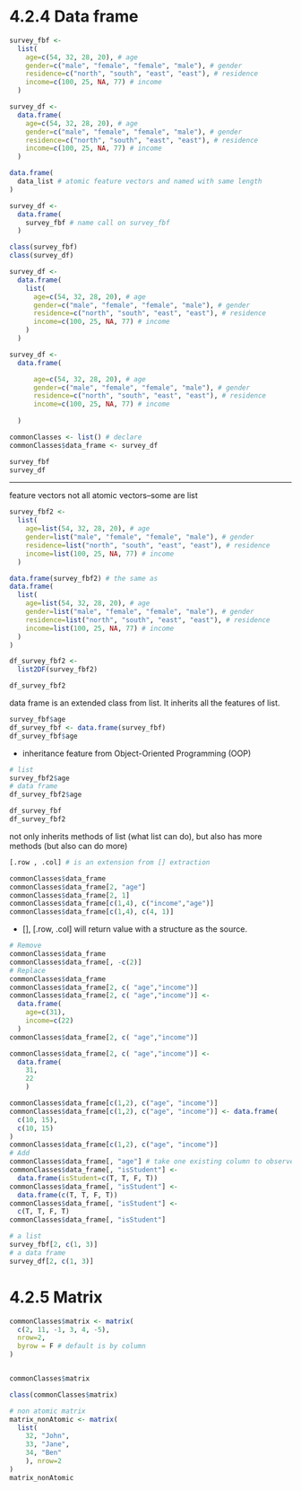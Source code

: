 # 4.2.4 Data frame

```r
survey_fbf <-
  list(
    age=c(54, 32, 28, 20), # age
    gender=c("male", "female", "female", "male"), # gender
    residence=c("north", "south", "east", "east"), # residence
    income=c(100, 25, NA, 77) # income
  )
```

```r
survey_df <-
  data.frame(
    age=c(54, 32, 28, 20), # age
    gender=c("male", "female", "female", "male"), # gender
    residence=c("north", "south", "east", "east"), # residence
    income=c(100, 25, NA, 77) # income
  )
```

```r
data.frame(
  data_list # atomic feature vectors and named with same length
)
```


```r
survey_df <-
  data.frame(
    survey_fbf # name call on survey_fbf
  )
```

```r
class(survey_fbf)
class(survey_df)
```


```r
survey_df <- 
  data.frame(
    list(
      age=c(54, 32, 28, 20), # age
      gender=c("male", "female", "female", "male"), # gender
      residence=c("north", "south", "east", "east"), # residence
      income=c(100, 25, NA, 77) # income
    )
  )
```

```r
survey_df <- 
  data.frame(

      age=c(54, 32, 28, 20), # age
      gender=c("male", "female", "female", "male"), # gender
      residence=c("north", "south", "east", "east"), # residence
      income=c(100, 25, NA, 77) # income
 
  )
```

```r
commonClasses <- list() # declare
commonClasses$data_frame <- survey_df
```

```r
survey_fbf
survey_df
```


***

feature vectors not all atomic vectors--some are list

```r
survey_fbf2 <-
  list(
    age=list(54, 32, 28, 20), # age
    gender=list("male", "female", "female", "male"), # gender
    residence=list("north", "south", "east", "east"), # residence
    income=list(100, 25, NA, 77) # income
  )
```

```r
data.frame(survey_fbf2) # the same as
data.frame(
  list(
    age=list(54, 32, 28, 20), # age
    gender=list("male", "female", "female", "male"), # gender
    residence=list("north", "south", "east", "east"), # residence
    income=list(100, 25, NA, 77) # income
  )
)
```

```r
df_survey_fbf2 <- 
  list2DF(survey_fbf2)

df_survey_fbf2
```

data frame is an extended class from list. It inherits all the features of list.

```r
survey_fbf$age
df_survey_fbf <- data.frame(survey_fbf)
df_survey_fbf$age
```

  - inheritance feature from Object-Oriented Programming (OOP)

```r
# list
survey_fbf2$age
# data frame
df_survey_fbf2$age
```

```r
df_survey_fbf
df_survey_fbf2
```

not only inherits methods of list (what list can do), but also has more methods (but also can do more)

```r
[.row , .col] # is an extension from [] extraction
```

```r
commonClasses$data_frame
commonClasses$data_frame[2, "age"]
commonClasses$data_frame[2, 1]
commonClasses$data_frame[c(1,4), c("income","age")]
commonClasses$data_frame[c(1,4), c(4, 1)]
```

 * [], [.row, .col] will return value with a structure as the source. 

```r
# Remove
commonClasses$data_frame
commonClasses$data_frame[, -c(2)]
# Replace
commonClasses$data_frame
commonClasses$data_frame[2, c( "age","income")] 
commonClasses$data_frame[2, c( "age","income")] <- 
  data.frame(
    age=c(31),
    income=c(22)
  )
commonClasses$data_frame[2, c( "age","income")] 

commonClasses$data_frame[2, c( "age","income")] <- 
  data.frame(
    31, 
    22
    )

commonClasses$data_frame[c(1,2), c("age", "income")]
commonClasses$data_frame[c(1,2), c("age", "income")] <- data.frame(
  c(10, 15),
  c(10, 15)
)
commonClasses$data_frame[c(1,2), c("age", "income")]
# Add
commonClasses$data_frame[, "age"] # take one existing column to observe its structure, which is c(...)
commonClasses$data_frame[, "isStudent"] <- 
  data.frame(isStudent=c(T, T, F, T))
commonClasses$data_frame[, "isStudent"] <- 
  data.frame(c(T, T, F, T))
commonClasses$data_frame[, "isStudent"] <-
  c(T, T, F, T)
commonClasses$data_frame[, "isStudent"]
```

```r
# a list
survey_fbf[2, c(1, 3)]
# a data frame
survey_df[2, c(1, 3)]
```

# 4.2.5 Matrix


```r
commonClasses$matrix <- matrix(
  c(2, 11, -1, 3, 4, -5), 
  nrow=2, 
  byrow = F # default is by column
)


commonClasses$matrix

class(commonClasses$matrix)
```


```r
# non atomic matrix
matrix_nonAtomic <- matrix(
  list(
    32, "John", 
    33, "Jane", 
    34, "Ben"
    ), nrow=2
)
matrix_nonAtomic
```



















